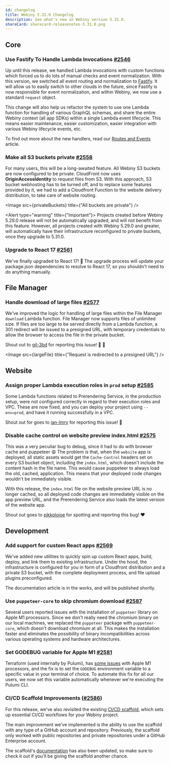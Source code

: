 ```yaml
---
id: changelog
title: Webiny 5.31.0 Changelog
description: See what's new in Webiny version 5.31.0.
shareCard: sharecard-releasenotes-5.31.0.png
---
```



## Core

### Use Fastify To Handle Lambda Invocations [#2546](https://github.com/webiny/webiny-js/pull/2546)

Up until this release, we handled Lambda invocations with custom functions which forced us to do lots of manual checks and event normalization.
With this version, we switched all event routing and normalization to [Fastify](https://www.fastify.io/). It will allow us to easily switch to other clouds in the future, since Fastify is now responsible for event normalization, and within Webiny, we now use a standard `request` object.

This change will also help us refactor the system to use one Lambda function for handling of various GraphQL schemas, and share the entire Webiny context (all app SDKs) within a single Lambda event lifecycle. This means easier maintenance, easier customization, easier integration with various Webiny lifecycle events, etc.

To find out more about the new handlers, read our [Routes and Events](/docs/core-development-concepts/basics/routes-and-events) article.

### Make all S3 buckets private [#2558](https://github.com/webiny/webiny-js/pull/2558)

For many users, this will be a long-awaited feature. All Webiny S3 buckets are now configured to be private. CloudFront now uses **OriginAccessIdentity** to request files from S3. With this approach, S3 bucket webhosting has to be turned off, and to replace some features provided by it, we had to add a Cloudfront Function to the website delivery distribution, to take care of website routing.

<Image src={privateBuckets} title={"All buckets are private"} />

<Alert type="warning" title={"Important"}>
  Projects created before Webiny 5.29.0 release will not be automatically upgraded, and will not
  benefit from this feature. However, all projects created with Webiny 5.29.0 and greater, will
  automatically have their infrastructure reconfigured to private buckets, once they upgrade to
  5.31.0.
</Alert>

### Upgrade to React 17 [#2561](https://github.com/webiny/webiny-js/pull/2561)

We've finally upgraded to React 17! 🎉 The upgrade process will update your package.json dependencies to resolve to React 17, so you shouldn't need to do anything manually.

## File Manager

### Handle download of large files [#2577](https://github.com/webiny/webiny-js/pull/2577)

We've improved the logic for handling of large files within the File Manager `download` Lambda function. File Manager now supports files of unlimited size. If files are too large to be served directly from a Lambda function, a 301 redirect will be issued to a presigned URL, with temporary credentials to allow the browser to access the file in the private bucket.

Shout out to [gil-3bd](https://github.com/gil-3bd) for reporting this issue! 🍻 🙏

<Image src={largeFile} title={"Request is redirected to a presigned URL"} />

## Website

### Assign proper Lambda execution roles in `prod` setup [#2585](https://github.com/webiny/webiny-js/pull/2585)

Some Lambda functions related to Prerendering Service, in the production setup, were not configured correctly in regard to their execution roles and VPC. These are now fixed, and you can deploy your project using `--env=prod`, and have it running successfully in a VPC.

Shout out for goes to [ian-lmry](https://github.com/ian-lmry) for reporting this issue! 🙌

### Disable cache control on website preview index.html [#2575](https://github.com/webiny/webiny-js/pull/2575)

This was a very peculiar bug to debug, since it had to do with browser cache and puppeteer 😩 The problem is that, when the `website` app is deployed, all static assets would get the `Cache-Control` headers set on every S3 bucket object, including the `index.html`, which doesn't include the content hash in the file name. This would cause puppeteer to always load the old, cached, application. This means that your deployed code changes wouldn't be immediately visible.

With this release, the `index.html` file on the website preview URL is no longer cached, so all deployed code changes are immediately visible on the app preview URL, and the Prerendering Service also loads the latest version of the website app.

Shout out goes to [pikkolojoe](https://github.com/pikkolojoe) for spotting and reporting this bug! ❤️

## Development

### Add support for custom React apps [#2569](https://github.com/webiny/webiny-js/pull/2569)

We've added new utilities to quickly spin up custom React apps, build, deploy, and link them to existing infrastructure. Under the hood, the infrastructure is configured for you in form of a Cloudfront distribution and a private S3 bucket, with the complete deployment process, and file upload plugins preconfigured.

The documentation article is in the works, and will be published shortly.

### Use `puppeteer-core` to skip chromium download [#2587](https://github.com/webiny/webiny-js/pull/2587)

Several users reported issues with the installation of `puppeteer` library on Apple M1 processors. Since we don't really need the chromium binary on our local machines, we replaced the `puppeteer` package with `puppeteer-core`, which doesn't download chromium at all. This makes the installation faster and eliminates the possibility of binary incompatibilities across various operating systems and hardware architectures.

### Set GODEBUG variable for Apple M1 [#2581](https://github.com/webiny/webiny-js/pull/2581)

Terraform (used internally by Pulumi), has [some issues](https://yaleman.org/post/2021/2021-01-01-apple-m1-terraform-and-golang/) with Apple M1 processors, and the fix is to set the `GODEBUG` environment variable to a specific value in your terminal of choice. To automate this fix for all our users, we now set this variable automatically whenever we're executing the Pulumi CLI.

### CI/CD Scaffold Improvements ([#2586](https://github.com/webiny/webiny-js/pull/2586))

For this release, we've also revisited the existing [CI/CD scaffold](/docs/{version}/core-development-concepts/ci-cd/setup), which sets up essential CI/CD workflows for your Webiny project.

The main improvement we've implemented is the ability to use the scaffold with any type of a GitHub account and repository. Previously, the scaffold only worked with public repositories and private repositories under a GitHub Enterprise account.

The scaffold's [documentation](<(/docs/{version}/core-development-concepts/ci-cd/setup)>) has also been updated, so make sure to check it out if you'll be giving the scaffold another chance.
